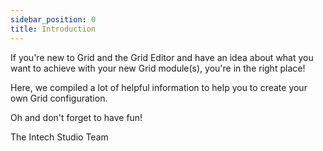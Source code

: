 ```yaml
---
sidebar_position: 0
title: Introduction
---
```



If you're new to Grid and the Grid Editor and have an idea about what you want to achieve with your new Grid module(s), you're in the right place!

Here, we compiled a lot of helpful information to help you to create your own Grid configuration.


Oh and don't forget to have fun!

The Intech Studio Team

